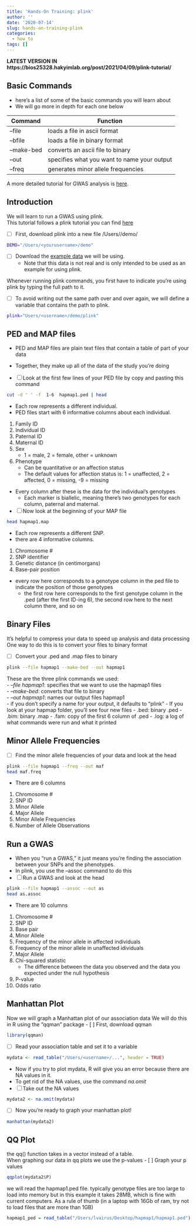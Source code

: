 ```yaml
---
title: 'Hands-On Training: plink'
author: ''
date: '2020-07-14'
slug: hands-on-training-plink
categories:
  - how_to
tags: []
---
```



**LATEST VERSION IN https://bios25328.hakyimlab.org/post/2021/04/09/plink-tutorial/**

## Basic Commands

- here's a list of some of the basic commands you will learn about 
- We will go more in depth for each one below

Command       |       Function
--------------|--------------------------------------
--file        |       loads a file in ascii format
--bfile       |       loads a file in binary format
--make-bed    |       converts an ascii file to binary
--out         |       specifies what you want to name your output
--freq        |       generates minor allele frequencies

A more detailed tutorial for GWAS analysis is [here](https://www.ncbi.nlm.nih.gov/pmc/articles/PMC6001694/).


## Introduction

We will learn to run a GWAS using plink.  
This tutorial follows a plink tutorial you can find [here](https://zzz.bwh.harvard.edu/plink/tutorial.shtml)

- [ ] First, download plink into a new file /Users/<username>/demo/
```bash
DEMO="/Users/<yourusername>/demo"

```

- [ ] Download the [example data](https://zzz.bwh.harvard.edu/plink/hapmap1.zip) we will be using.  
  - Note that this data is not real and is only intended to be used as an example for using plink.  

Whenever running plink commands, you first have to indicate you're using plink by typing the full path to it.  

- [ ] To avoid writing out the same path over and over again, we will define a variable that contains the path to plink.
```bash
plink="Users/<username>/demo/plink"

```


## PED and MAP files

- PED and MAP files are plain text files that contain a table of part of your data
- Together, they make up all of the data of the study you're doing

- [ ] Look at the first few lines of your PED file by copy and pasting this command
```bash
cut -d ' ' -f  1-6  hapmap1.ped | head

```
- Each row represents a different individual.  
- PED files start with 6 informative columns about each individual.  
1) Family ID
2) Individual ID
3) Paternal ID
4) Maternal ID
5) Sex
    - 1 = male, 2 = female, other = unknown
6) Phenotype
    - Can be quantitative or an affection status
    - The default values for affection status is: 1 = unaffected, 2 = affected, 0 = missing, -9 = missing

- Every column after these is the data for the individual's genotypes
  - Each marker is biallelic, meaning there's two genotypes for each column, paternal and maternal.  

- [ ] Now look at the beginning of your MAP file
```bash
head hapmap1.map

```
- Each row represents a different SNP.
- there are 4 informative columns.
1) Chromosome #
2) SNP identifier
3) Genetic distance (in centimorgans)
4) Base-pair position
- every row here corresponds to a genotype column in the ped file to indicate the position of those genotypes
  - the first row here corresponds to the first genotype column in the .ped (after the first ID-ing 6), the second row here to the next column there, and so on


## Binary Files

It's helpful to compress your data to speed up analysis and data processing  
One way to do this is to convert your files to binary format

- [ ] Convert your .ped and .map files to binary
```bash
plink --file hapmap1 --make-bed --out hapmap1

```
These are the three plink commands we used:  
- *--file hapmap1*: specifies that we want to use the hapmap1 files  
- *--make-bed*: converts that file to binary  
- *--out hapmap1*: names our output files hapmap1  
    - if you don't specify a name for your output, it defaults to "plink"
- If you look at your hapmap folder, you'll see four new files
  - .bed: binary .ped
  - .bim: binary .map
  - .fam: copy of the first 6 column of .ped
  - .log: a log of what commands were run and what it printed

  
## Minor Allele Frequencies

- [ ] Find the minor allele frequencies of your data and look at the head
```bash
plink --file hapmap1 --freq --out maf
head maf.freq

```
- There are 6 columns 
1) Chromosome #
2) SNP ID
3) Minor Allele
4) Major Allele
5) Minor Allele Frequencies
6) Number of Allele Observations


## Run a GWAS
- When you "run a GWAS," it just means you're finding the association between your SNPs and the phenotypes.
- In plink, you use the --assoc command to do this
- [ ] Run a GWAS and look at the head
```bash
plink --file hapmap1 --assoc --out as
head as.assoc

```
- There are 10 columns
1) Chromosome #
2) SNP ID
3) Base pair
4) Minor Allele
5) Frequency of the minor allele in affected individuals
6) Frequency of the minor allele in unaffected idividuals
7) Major Allele
8) Chi-squared statistic
    - The difference between the data you observed and the data you expected under the null hypothesis
9) P-value
10) Odds ratio


## Manhattan Plot 

Now we will graph a Manhattan plot of our association data
We will do this in R using the "qqman" package
- [ ] First, download qqman
```r
library(qqman)

```

- [ ] Read your association table and set it to a variable
```r
mydata <- read_table("/Users/<username>/...", header = TRUE)

```

- Now if you try to plot mydata, R will give you an error because there are NA values in it.
- To get rid of the NA values, use the command *na.omit*
- [ ] Take out the NA values
```r
mydata2 <- na.omit(mydata)

```
- [ ] Now you're ready to graph your manhattan plot!
```r
manhattan(mydata2)

```

## QQ Plot

the qq() function takes in a vector instead of a table.  
When graphing our data in qq plots we use the p-values
- [ ] Graph your p values
```r
qqplot(mydata2$P)

```



we will read the hapmap1.ped file. typically genotype files are too large to load into memory but in this example it takes 28MB, which is fine with current computers. As a rule of thumb (in a laptop with 16Gb of ram, try not to load files that are more than 1GB)
```r

hapmap1_ped = read_table("/Users/lvairus/Desktop/hapmap1/hapmap1.ped")

```

